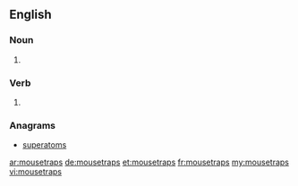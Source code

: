 ==English==

===Noun===
{{head|en|plural}}

# {{plural of|mousetrap|lang=en}}

===Verb===
{{head|en}}

# {{en-third-person singular of|mousetrap}}

===Anagrams===
* [[superatoms#English|superatoms]]

[[ar:mousetraps]]
[[de:mousetraps]]
[[et:mousetraps]]
[[fr:mousetraps]]
[[my:mousetraps]]
[[vi:mousetraps]]